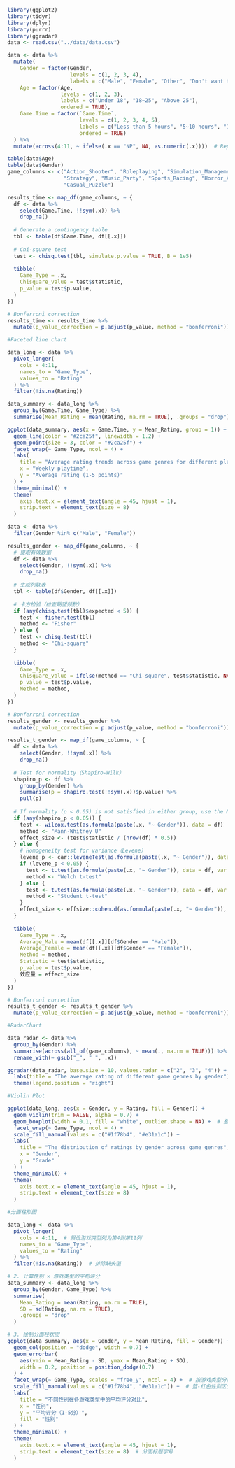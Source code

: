 


```r

library(ggplot2)
library(tidyr)
library(dplyr)
library(purrr)
library(ggradar)
data <- read.csv("../data/data.csv")

```


```r

data <- data %>%
  mutate(
    Gender = factor(Gender, 
                    levels = c(1, 2, 3, 4), 
                    labels = c("Male", "Female", "Other", "Don't want to tell")),
    Age = factor(Age, 
                 levels = c(1, 2, 3), 
                 labels = c("Under 18", "18~25", "Above 25"), 
                 ordered = TRUE),
    Game.Time = factor(`Game.Time`, 
                       levels = c(1, 2, 3, 4, 5), 
                       labels = c("Less than 5 hours", "5~10 hours", "11~20 hours", "21~40 hours", "More than 40 hours"), 
                       ordered = TRUE)
  ) %>%
  mutate(across(4:11, ~ ifelse(.x == "NP", NA, as.numeric(.x))))  # Replace NP with NA

```

```r

table(data$Age)
table(data$Gender)
game_columns <- c("Action_Shooter", "Roleplaying", "Simulation_Management", 
                  "Strategy", "Music_Party", "Sports_Racing", "Horror_Adventure", 
                  "Casual_Puzzle")

```



```r

results_time <- map_df(game_columns, ~ {
  df <- data %>%
    select(Game.Time, !!sym(.x)) %>%
    drop_na()
  
  # Generate a contingency table
  tbl <- table(df$Game.Time, df[[.x]])
  
  # Chi-square test
  test <- chisq.test(tbl, simulate.p.value = TRUE, B = 1e5)
  
  tibble(
    Game_Type = .x,
    Chisquare_value = test$statistic,
    p_value = test$p.value,
  )
})

# Bonferroni correction
results_time <- results_time %>%
  mutate(p_value_correction = p.adjust(p_value, method = "bonferroni"))

```






```r

#Faceted line chart

data_long <- data %>%
  pivot_longer(
    cols = 4:11,
    names_to = "Game_Type",
    values_to = "Rating"
  ) %>%
  filter(!is.na(Rating))  

data_summary <- data_long %>%
  group_by(Game.Time, Game_Type) %>%
  summarise(Mean_Rating = mean(Rating, na.rm = TRUE), .groups = "drop")

ggplot(data_summary, aes(x = Game.Time, y = Mean_Rating, group = 1)) +
  geom_line(color = "#2ca25f", linewidth = 1.2) +  
  geom_point(size = 3, color = "#2ca25f") +  
  facet_wrap(~ Game_Type, ncol = 4) +  
  labs(
    title = "Average rating trends across game genres for different playtime",
    x = "Weekly playtime",
    y = "Average rating (1-5 points)"
  ) +
  theme_minimal() +
  theme(
    axis.text.x = element_text(angle = 45, hjust = 1),  
    strip.text = element_text(size = 8)  
  )

```

```r

data <- data %>%
  filter(Gender %in% c("Male", "Female")) 

```




```r

results_gender <- map_df(game_columns, ~ {
  # 提取有效数据
  df <- data %>%
    select(Gender, !!sym(.x)) %>%
    drop_na()
  
  # 生成列联表
  tbl <- table(df$Gender, df[[.x]])
  
  # 卡方检验（检查期望频数）
  if (any(chisq.test(tbl)$expected < 5)) {
    test <- fisher.test(tbl)
    method <- "Fisher"
  } else {
    test <- chisq.test(tbl)
    method <- "Chi-square"
  }
  
  tibble(
    Game_Type = .x,
    Chisquare_value = ifelse(method == "Chi-square", test$statistic, NA),
    p_value = test$p.value,
    Method = method,
  )
})

# Bonferroni correction
results_gender <- results_gender %>%
  mutate(p_value_correction = p.adjust(p_value, method = "bonferroni"))

```


```r

results_t_gender <- map_df(game_columns, ~ {
  df <- data %>%
    select(Gender, !!sym(.x)) %>%
    drop_na()
  
  # Test for normality（Shapiro-Wilk）
  shapiro_p <- df %>%
    group_by(Gender) %>%
    summarise(p = shapiro.test(!!sym(.x))$p.value) %>%
    pull(p)
  
  # If normality (p < 0.05) is not satisfied in either group, use the Mann-Whitney U test 
  if (any(shapiro_p < 0.05)) {
    test <- wilcox.test(as.formula(paste(.x, "~ Gender")), data = df)
    method <- "Mann-Whitney U"
    effect_size <- (test$statistic / (nrow(df) * 0.5))  
  } else {
    # Homogeneity test for variance（Levene）
    levene_p <- car::leveneTest(as.formula(paste(.x, "~ Gender")), data = df)$`Pr(>F)`[1]
    if (levene_p < 0.05) {
      test <- t.test(as.formula(paste(.x, "~ Gender")), data = df, var.equal = FALSE)
      method <- "Welch t-test"
    } else {
      test <- t.test(as.formula(paste(.x, "~ Gender")), data = df, var.equal = TRUE)
      method <- "Student t-test"
    }
    effect_size <- effsize::cohen.d(as.formula(paste(.x, "~ Gender")), data = df)$estimate
  }
  
  tibble(
    Game_Type = .x,
    Average_Male = mean(df[[.x]][df$Gender == "Male"]),
    Average_Female = mean(df[[.x]][df$Gender == "Female"]),
    Method = method,
    Statistic = test$statistic,
    p_value = test$p.value,
    效应量 = effect_size
  )
})

# Bonferroni correction
results_t_gender <- results_t_gender %>%
  mutate(p_value_correction = p.adjust(p_value, method = "bonferroni"))

```


```r

#RadarChart

data_radar <- data %>%
  group_by(Gender) %>%
  summarise(across(all_of(game_columns), ~ mean(., na.rm = TRUE))) %>%
  rename_with(~ gsub("_", " ", .x)) 

ggradar(data_radar, base.size = 10, values.radar = c("2", "3", "4")) +
  labs(title = "The average rating of different game genres by gender") +
  theme(legend.position = "right")
```
```r

#Violin Plot

ggplot(data_long, aes(x = Gender, y = Rating, fill = Gender)) +
  geom_violin(trim = FALSE, alpha = 0.7) +
  geom_boxplot(width = 0.1, fill = "white", outlier.shape = NA) +  # 叠加箱线图
  facet_wrap(~ Game_Type, ncol = 4) +
  scale_fill_manual(values = c("#1f78b4", "#e31a1c")) +
  labs(
    title = "The distribution of ratings by gender across game genres",
    x = "Gender",
    y = "Grade"
  ) +
  theme_minimal() +
  theme(
    axis.text.x = element_text(angle = 45, hjust = 1),
    strip.text = element_text(size = 8)
  )

```


```r


#分面柱形图

data_long <- data %>%
  pivot_longer(
    cols = 4:11,  # 假设游戏类型列为第4到第11列
    names_to = "Game_Type",
    values_to = "Rating"
  ) %>%
  filter(!is.na(Rating))  # 排除缺失值

# 2. 计算性别 × 游戏类型的平均评分
data_summary <- data_long %>%
  group_by(Gender, Game_Type) %>%
  summarise(
    Mean_Rating = mean(Rating, na.rm = TRUE),
    SD = sd(Rating, na.rm = TRUE),
    .groups = "drop"
  )

# 3. 绘制分面柱状图
ggplot(data_summary, aes(x = Gender, y = Mean_Rating, fill = Gender)) +
  geom_col(position = "dodge", width = 0.7) +
  geom_errorbar(
    aes(ymin = Mean_Rating - SD, ymax = Mean_Rating + SD),
    width = 0.2, position = position_dodge(0.7)
  ) +
  facet_wrap(~ Game_Type, scales = "free_y", ncol = 4) +  # 按游戏类型分面
  scale_fill_manual(values = c("#1f78b4", "#e31a1c")) +  # 蓝-红色性别区分
  labs(
    title = "不同性别在各游戏类型中的平均评分对比",
    x = "性别",
    y = "平均评分（1-5分）",
    fill = "性别"
  ) +
  theme_minimal() +
  theme(
    axis.text.x = element_text(angle = 45, hjust = 1),
    strip.text = element_text(size = 8)  # 分面标题字号
  )


```





